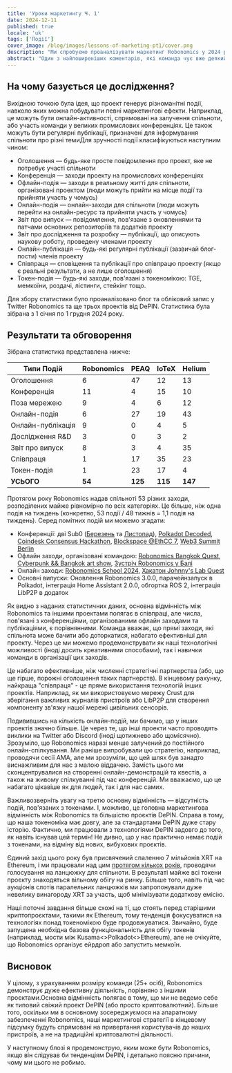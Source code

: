 ```yaml
---
title: 'Уроки маркетингу Ч. 1'
date: 2024-12-11
published: true
locale: 'uk'
tags: ['Події']
cover_image: /blog/images/lessons-of-marketing-pt1/cover.png
description: "Ми спробуємо проаналізувати маркетинг Robonomics у 2024 році, оцінити щорічну діяльність проекту та порівняти її з аналогічними проектами. Ви побачите, наскільки активною була команда протягом року та які принципи дотримується Robonomics у маркетингу."
abstract: "Один з найпоширеніших коментарів, які команда чує вже деякий час, - це порада більше займатися маркетингом. Зазвичай ці пропозиції не супроводжуються добре продуманими маркетинговими кроками, але повідомлення зрозуміле. Якщо ви інвестуєте більше у рекламні заходи, все буде чудово, і ваш токен піде на місяць. У цьому блозі я спробую проаналізувати цю ситуацію, оцінити щорічну діяльність Robonomics та порівняти її з аналогічними проектами. В результаті ви побачите, наскільки активною була команда протягом року та які принципи ми дотримуємося у маркетингу. Іван Берман [Fingerling42]" 
---
```


## На чому базується це дослідження?

Вихідною точкою була ідея, що проект генерує різноманітні події, навколо яких можна побудувати певні маркетингові ефекти. Наприклад, це можуть бути онлайн-активності, спрямовані на залучення спільноти, або участь команди у великих промислових конференціях. Це також можуть бути регулярні публікації, призначені для інформування спільноти про різні темиДля зручності події класифікуються наступним чином:

- Оголошення — будь-яке просте повідомлення про проект, яке не потребує участі спільноти
- Конференція — заходи проекту на промислових конференціях
- Офлайн-подія — заходи в реальному житті для спільноти, організовані проектом (люди можуть прийти на місце події та прийняти участь у чомусь)
- Онлайн-подія — онлайн-заходи для спільноти (люди можуть перейти на онлайн-ресурс та прийняти участь у чомусь)
- Звіт про випуск — повідомлення, пов'язане з оновленнями та патчами основних репозиторіїв та додатків проекту
- Звіт про дослідження та розробку — публікації, що описують наукову роботу, проведену членами проекту
- Онлайн-публікація — будь-які регулярні публікації (зазвичай блог-пости) членів проекту
- Співпраця — сповіщення та публікації про співпрацю проекту (якщо є реальні результати, а не лише оголошення)
- Токен-подія — будь-які заходи, пов'язані з токеномікою: TGE, мемкоїни, роздачі, лістинги, стейкінг тощо.

Для збору статистики було проаналізовано блог та обліковий запис у Twitter Robonomics та ще трьох проектів від DePIN. Статистика була зібрана з 1 січня по 1 грудня 2024 року.

## Результати та обговорення

Зібрана статистика представлена нижче:

<div class="big-table">

| **Типи Подій**   | **Robonomics** | **PEAQ** | **IoTeX** | **Helium** |
|-------------------|----------------|----------|-----------|------------|
| Оголошення      | 6              | 47       | 12        | 13         |
| Конференція        | 11             | 4        | 15        | 10         |
| Поза мережею       | 9              | 4        | 6         | 12         |
| Онлайн-подія       | 6              | 27       | 19        | 43         |
| Онлайн-публікація  | 9              | 0        | 4         | 5          |
| Дослідження R&D    | 3              | 0        | 3         | 2          |
| Звіт про випуск    | 8              | 3        | 4         | 35         |
| Співпраця         | 1              | 17       | 35        | 23         |
| Токен-подія        | 1              | 23       | 17        | 4          |
| **УСЬОГО**         | **54**         | **125**  | **115**   | **147**    |

</div>

Протягом року Robonomics надав спільноті 53 різних заходи, розподілених майже рівномірно по всіх категоріях. Це більше, ніж одна подія на тиждень (конкретно, 53 події / 48 тижнів = 1,1 подія на тиждень). Серед помітних подій ми можемо згадати:

- Конференції: дві Sub0 ([Березень](https://x.com/AIRA_Robonomics/status/1778039290590543945) та [Листопад](https://x.com/AIRA_Robonomics/status/1851383351208284528)), [Polkadot Decoded](https://robonomics.network/blog/beer-bar-decoded2024/), [Coindesk Consensus Hackathon](https://robonomics.network/blog/robonomics-at-consensus-2024/), [Blockspace @EthCC 7](https://x.com/AIRA_Robonomics/status/1810274900478689311), [Web3 Summit Berlin](https://x.com/AIRA_Robonomics/status/1825637877562147198)
- Офлайн заходи, організовані командою: [Robonomics Bangkok Quest](https://robonomics.network/blog/robo-season-pass-2025-welcome-to-the-paper-st-club/), [Cyberpunk && Bangkok art show](https://x.com/AIRA_Robonomics/status/1854244622949830930), [Зустріч Robonomics у Балі](https://x.com/AIRA_Robonomics/status/1771734812857974962)
- Онлайн заходи: [Robonomics School 2024](https://x.com/AIRA_Robonomics/status/1788860085701103701), [Хакатон Johnny's Lab Quest](https://robonomics.network/blog/robonomics-school-2024-hack-johnny-lab/)
- Основні випуски: Оновлення Robonomics 3.0.0, парачейнзапуск в Polkadot, інтеграція Home Assistant 2.0.0, обгортка ROS 2, інтеграція LibP2P в додаток

Як видно з наданих статистичних даних, основна відмінність між Robonomics та іншими проектами полягає в співпраці, але числа, пов'язані з конференціями, організованими офлайн заходами та публікаціями, є порівнянними. Команда вважає, що прямі заходи, які спільнота може бачити або доторкатися, набагато ефективніші для проекту. Через це ми можемо продемонструвати як наші технологічні можливості (іноді досить креативними способами), так і навички команди в організації цих заходів.

Це набагато ефективніше, ніж численні стратегічні партнерства (або, що ще гірше, порожні оголошення таких партнерств). В кінцевому рахунку, найкраща "співпраця" - це пряме використання технологій інших проектів. Наприклад, як ми використовуємо мережу Crust для зберігання важливих журналів пристроїв або LibP2P для створення компоненту зв'язку нашої мережі цивільних сенсорів.

Подивившись на кількість онлайн-подій, ми бачимо, що у інших проектів значно більше. Це через те, що інші проекти часто проводять виклики на Twitter або Discord (іноді щотижнево або щомісячно). Зрозуміло, що Robonomics наразі менше залучений до постійного онлайн-спілкування. Ми раніше випробували цю стратегію, наприклад, проводячи сесії AMA, але ми зрозуміли, що цей шлях був занадто виснажливим для нас з малою віддачею. Замість цього ми сконцентрувалися на створенні онлайн-демонстрацій та квестів, а також на живому спілкуванні під час конференцій. Ми вважаємо, що це набагато цікавіше як для людей, так і для нас самих.

Важливозверніть увагу на третю основну відмінність — відсутність подій, пов'язаних з токенами. І, можливо, це головна маркетингова відмінність між Robonomics та більшістю проєктів DePIN. Справа в тому, що наша токеноміка має довгу, але за стандартами DePIN дуже стару історію. Фактично, ми працювали з технологіями DePIN задовго до того, як навіть існував цей термін! Не дивно, що у нас практично немає подій з токенами, на відміну від нових, вибухових проєктів.

Єдиний захід цього року був присвячений спаленню 7 мільйонів XRT на Ethereum, і ми працювали над цим [протягом кількох років](https://robonomics.network/blog/7-years-of-robonomics-development-and-burning-7-million-xrt/), проводячи голосування на ланцюжку для спільноти. В результаті майже всі токени проєкту знаходяться вільному обігу на ринку. Більше того, навіть під час аукціонів слотів паралельних ланцюжків ми запропонували дуже невелику винагороду XRT за участь, щоб мінімізувати додаткову емісію.

Наші поточні завдання більше схожі на ті, що стоять перед старішими криптопроєктами, такими як Ethereum, тому тенденція фокусуватися на технологіях понад токеномікою буде продовжуватися. Звичайно, буде запущена необхідна базова функціональність для обігу токенів (наприклад, мости між Kusama\<\>Polkadot\<\>Ethereum), але не очікуйте, що Robonomics організує ейрдроп або запустить мемкоїн.

## Висновок

У цілому, з урахуванням розміру команди (25+ осіб), Robonomics демонструє дуже ефективну діяльність, порівняно з іншими проєктами.Основна відмінність полягає в тому, що ми не ведемо себе як типовий свіжий проект DePIN (або просто криптовалютний). Більше того, оскільки ми в основному зосереджуємося на апаратному забезпеченні Robonomics, наші маркетингові стратегії в кінцевому підсумку будуть спрямовані на привертання користувачів до наших пристроїв, а не на традиційні криптовалютні діяльності.

У наступному блозі я продемонструю, яким може бути Robonomics, якщо він слідував би тенденціям DePIN, і детально поясню причини, чому ми цього не робимо.